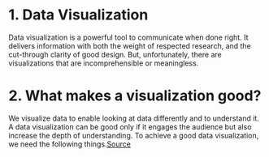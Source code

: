 # 1. Data Visualization

Data visualization is a powerful tool to communicate when done right. It delivers information with both the weight of respected research, and the cut-through clarity of good design. But, unfortunately, there are visualizations that are incomprehensible or meaningless.

# 2. What makes a visualization good?

We visualize data to enable looking at data differently and to understand it. A data visualization can be good only if it engages the audience but also increase the depth of understanding. To achieve a good data visualization, we need the following things.[Source](https://www.datalabsagency.com/2015/05/21/what-makes-for-great-data-visualization/)
